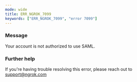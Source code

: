 ```yaml
---
mode: wide
title: ERR_NGROK_7099
keywords: ["ERR_NGROK_7099", "error 7099"]
---
```



### Message

Your account is not authorized to use SAML.

<ErrorDetails />

### Further help

If you're having trouble resolving this error, please reach out to [support@ngrok.com](mailto:support@ngrok.com?subject=Help%20with%20ERR_NGROK_7099)
